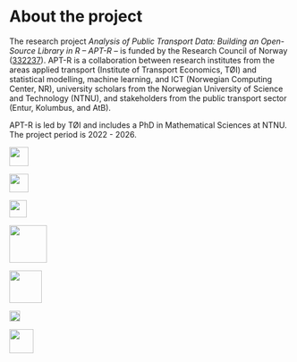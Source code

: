 # About the project

The research project *Analysis of Public Transport Data: Building an Open-Source Library in R -- APT-R --* is funded by the Research Council of Norway ([332237](https://prosjektbanken.forskningsradet.no/en/project/FORISS/332237?Kilde=FORISS)). APT-R is a collaboration between research institutes from the areas applied transport (Institute of Transport Economics, TØI) and statistical modelling, machine learning, and ICT (Norwegian Computing Center, NR), university scholars from the Norwegian University of Science and Technology (NTNU), and stakeholders from the public transport sector (Entur, Kolumbus, and AtB).

APT-R is led by TØI and includes a PhD in Mathematical Sciences at NTNU. The project period is 2022 - 2026.

::: {layout-ncol="3"}

![](images/icons/toi.png){height="0.35in"}

![](images/icons/ntnu.svg){height="0.35in"}

![](images/icons/nr.png){height="0.32in"}

:::

::: {layout-ncol="4"}

![](images/icons/nfr.svg){height="0.7in"}

![](images/icons/entur.svg){height="0.6in"}

![](images/icons/atb.png){height="0.2in"} 

![](images/icons/kolumbus.png){height="0.45in"}


:::
